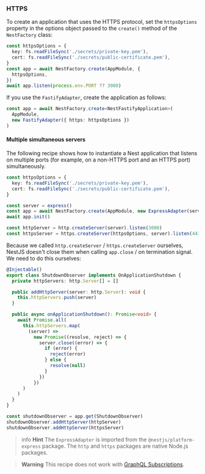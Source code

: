 ### HTTPS

To create an application that uses the HTTPS protocol, set the `httpsOptions` property in the options object passed to the `create()` method of the `NestFactory` class:

```typescript
const httpsOptions = {
  key: fs.readFileSync('./secrets/private-key.pem'),
  cert: fs.readFileSync('./secrets/public-certificate.pem'),
}
const app = await NestFactory.create(AppModule, {
  httpsOptions,
})
await app.listen(process.env.PORT ?? 3000)
```

If you use the `FastifyAdapter`, create the application as follows:

```typescript
const app = await NestFactory.create<NestFastifyApplication>(
  AppModule,
  new FastifyAdapter({ https: httpsOptions })
)
```

#### Multiple simultaneous servers

The following recipe shows how to instantiate a Nest application that listens on multiple ports (for example, on a non-HTTPS port and an HTTPS port) simultaneously.

```typescript
const httpsOptions = {
  key: fs.readFileSync('./secrets/private-key.pem'),
  cert: fs.readFileSync('./secrets/public-certificate.pem'),
}

const server = express()
const app = await NestFactory.create(AppModule, new ExpressAdapter(server))
await app.init()

const httpServer = http.createServer(server).listen(3000)
const httpsServer = https.createServer(httpsOptions, server).listen(443)
```

Because we called `http.createServer` / `https.createServer` ourselves, NestJS doesn't close them when calling `app.close` / on termination signal. We need to do this ourselves:

```typescript
@Injectable()
export class ShutdownObserver implements OnApplicationShutdown {
  private httpServers: http.Server[] = []

  public addHttpServer(server: http.Server): void {
    this.httpServers.push(server)
  }

  public async onApplicationShutdown(): Promise<void> {
    await Promise.all(
      this.httpServers.map(
        (server) =>
          new Promise((resolve, reject) => {
            server.close((error) => {
              if (error) {
                reject(error)
              } else {
                resolve(null)
              }
            })
          })
      )
    )
  }
}

const shutdownObserver = app.get(ShutdownObserver)
shutdownObserver.addHttpServer(httpServer)
shutdownObserver.addHttpServer(httpsServer)
```

> info **Hint** The `ExpressAdapter` is imported from the `@nestjs/platform-express` package. The `http` and `https` packages are native Node.js packages.

> **Warning** This recipe does not work with [GraphQL Subscriptions](/graphql/subscriptions).
